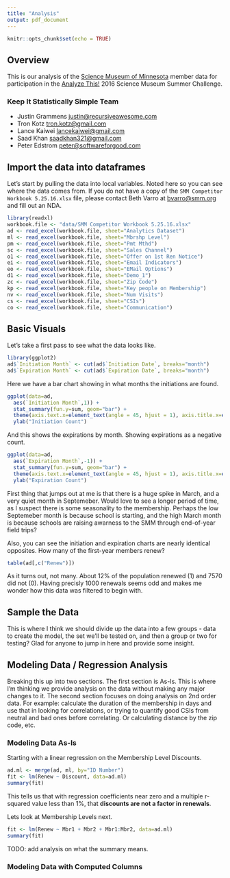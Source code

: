 ```yaml
---
title: "Analysis"
output: pdf_document
---
```


```r
knitr::opts_chunk$set(echo = TRUE)
```

## Overview

This is our analysis of the [Science Museum of Minnesota](https://www.smm.org) member data for participation in the [Analyze This!](http://www.meetup.com/AnalyzeThis/) 2016 Science Museum Summer Challenge.

### Keep It Statistically Simple Team

- Justin Grammens <justin@recursiveawesome.com>
- Tron Kotz <tron.kotz@gmail.com>
- Lance Kaiwei <lancekaiwei@gmail.com>
- Saad Khan <saadkhan321@gmail.com>
- Peter Edstrom <peter@softwareforgood.com>


## Import the data into dataframes

Let's start by pulling the data into local variables. Noted here so you can see where the data comes from. If you do not have a copy of the `SMM Competitor Workbook 5.25.16.xlsx` file, please contact Beth Varro at <bvarro@smm.org> and fill out an NDA.

```r
library(readxl)
workbook.file <- "data/SMM Competitor Workbook 5.25.16.xlsx"
ad <- read_excel(workbook.file, sheet="Analytics Dataset")
ml <- read_excel(workbook.file, sheet="Mbrshp Level")
pm <- read_excel(workbook.file, sheet="Pmt Mthd")
sc <- read_excel(workbook.file, sheet="Sales Channel")
o1 <- read_excel(workbook.file, sheet="Offer on 1st Ren Notice")
ei <- read_excel(workbook.file, sheet="Email Indicators")
eo <- read_excel(workbook.file, sheet="EMail Options")
d1 <- read_excel(workbook.file, sheet="Demo_1")
zc <- read_excel(workbook.file, sheet="Zip Code")
kp <- read_excel(workbook.file, sheet="Key people on Membership")
nv <- read_excel(workbook.file, sheet="Num Visits")
cs <- read_excel(workbook.file, sheet="CSIs")
co <- read_excel(workbook.file, sheet="Communication")
```

## Basic Visuals

Let's take a first pass to see what the data looks like. 

```r
library(ggplot2)
ad$`Initiation Month` <- cut(ad$`Initiation Date`, breaks="month")
ad$`Expiration Month` <- cut(ad$`Expiration Date`, breaks="month")
```

Here we have a bar chart showing in what months the initiations are found.

```r
ggplot(data=ad,
  aes(`Initiation Month`,1)) +
  stat_summary(fun.y=sum, geom="bar") +
  theme(axis.text.x=element_text(angle = 45, hjust = 1), axis.title.x=element_blank()) +
  ylab("Initiation Count")
```

And this shows the expirations by month. Showing expirations as a negative count.

```r
ggplot(data=ad,
  aes(`Expiration Month`,-1)) +
  stat_summary(fun.y=sum, geom="bar") +
  theme(axis.text.x=element_text(angle = 45, hjust = 1), axis.title.x=element_blank()) +
  ylab("Expiration Count")
```

First thing that jumps out at me is that there is a huge spike in March, and a very quiet month in Septemeber. Would love to see a longer period of time, as I suspect there is some seasonality to the membership. Perhaps the low Septemeber month is because school is starting, and the high March month is because schools are raising awarness to the SMM through end-of-year field trips? 

Also, you can see the initiation and expiration charts are nearly identical opposites. How many of the first-year members renew? 

```r
table(ad[,c("Renew")])
```

As it turns out, not many. About 12% of the population renewed (1) and 7570 did not (0). Having precisly 1000 renewals seems odd and makes me wonder how this data was filtered to begin with. 

## Sample the Data

This is where I think we should divide up the data into a few groups - data to create the model, the set we'll be tested on, and then a group or two for testing? Glad for anyone to jump in here and provide some insight. 

## Modeling Data / Regression Analysis

Breaking this up into two sections. The first section is As-Is. This is where I'm thinking we provide analysis on the data without making any major changes to it. The second section focuses on doing analysis on 2nd order data. For example: calculate the duration of the membership in days and use that in looking for correlations, or trying to quantify good CSIs from neutral and bad ones before correlating. Or calculating distance by the zip code, etc.

### Modeling Data As-Is

Starting with a linear regression on the Membership Level Discounts.

```r
ad.ml <- merge(ad, ml, by="ID Number")
fit <- lm(Renew ~ Discount, data=ad.ml)
summary(fit)
```

This tells us that with regression coefficients near zero and a multiple r-squared value less than 1%, that **discounts are not a factor in renewals**.

Lets look at Membership Levels next.

```r
fit <- lm(Renew ~ Mbr1 + Mbr2 + Mbr1:Mbr2, data=ad.ml)
summary(fit)
```

TODO: add analysis on what the summary means.

### Modeling Data with Computed Columns



